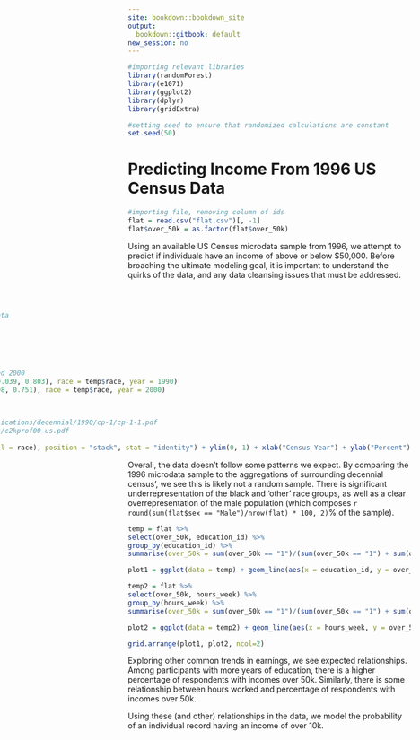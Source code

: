 ```yaml
---
site: bookdown::bookdown_site
output:
  bookdown::gitbook: default
new_session: no
---
```


```r
#importing relevant libraries
library(randomForest)
library(e1071)
library(ggplot2)
library(dplyr)
library(gridExtra)

#setting seed to ensure that randomized calculations are constant
set.seed(50)
```

# Predicting Income From 1996 US Census Data {-}
```r
#importing file, removing column of ids
flat = read.csv("flat.csv")[, -1]
flat$over_50k = as.factor(flat$over_50k)
```

Using an available US Census microdata sample from 1996, we attempt to predict if individuals have an income of above or below $50,000. Before broaching the ultimate modeling goal, it is important to understand the quirks of the data, and any data cleansing issues that must be addressed. 

<div style= "float:right;position: relative;">
```r
#chunk is pushed right by the html wrapper

#getting the summary of race distribution from the full data
temp = as.data.frame(summary(flat$race)/nrow(flat))
names(temp) = c("percentages")
temp$race = rownames(temp)
rownames(temp) = c()
temp$year = 1996

#appending the summaries of race distributions for 1990 and 2000
ninety = data.frame(percentages = c(0.008, 0.029, 0.121, 0.039, 0.803), race = temp$race, year = 1990)
thou = data.frame(percentages = c(0.009, 0.037, 0.123, 0.08, 0.751), race = temp$race, year = 2000)
temp = rbind(temp, ninety, thou)
temp$year = as.factor(temp$year)

#source 1990, page 3: https://www2.census.gov/library/publications/decennial/1990/cp-1/cp-1-1.pdf
#source 2000, page 2: https://www.census.gov/prod/2002pubs/c2kprof00-us.pdf
#plotting the summaries in comparison
ggplot(temp) + geom_bar(aes(x = year, y = percentages, fill = race), position = "stack", stat = "identity") + ylim(0, 1) + xlab("Census Year") + ylab("Percent")
```
</div>

Overall, the data doesn't follow some patterns we expect. By comparing the 1996 microdata sample to the aggregations of surrounding decennial census', we see this is likely not a random sample. There is significant underrepresentation of the black and 'other' race groups, as well as a clear overrepresentation of the male population (which composes `r round(sum(flat$sex == "Male")/nrow(flat) * 100, 2)`% of the sample).

```r
temp = flat %>%
select(over_50k, education_id) %>%
group_by(education_id) %>%
summarise(over_50k = sum(over_50k == "1")/(sum(over_50k == "1") + sum(over_50k == "0")))

plot1 = ggplot(data = temp) + geom_line(aes(x = education_id, y = over_50k)) + xlab("Years of Education") + ylab("% Earning Over 50k") + ylim(0, 0.8)

temp2 = flat %>%
select(over_50k, hours_week) %>%
group_by(hours_week) %>%
summarise(over_50k = sum(over_50k == "1")/(sum(over_50k == "1") + sum(over_50k == "0")))

plot2 = ggplot(data = temp2) + geom_line(aes(x = hours_week, y = over_50k)) + xlab("Hours worked/Week") + ylab("% Earning Over 50k") + ylim(0, 0.8) + xlim(0, 70)

grid.arrange(plot1, plot2, ncol=2)
```

Exploring other common trends in earnings, we see expected relationships. Among participants with more years of education, there is a higher percentage of respondents with incomes over 50k. Similarly, there is some relationship between hours worked and percentage of respondents with incomes over 50k.

Using these (and other) relationships in the data, we model the probability of an individual record having an income of over 10k. 